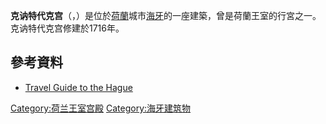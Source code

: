 {{Infobox building
| name                = 克讷特代克宫
| native_name         = Paleis Kneuterdijk
| image               = Den Haag Raad van State.jpg
| caption             = 克讷特代克宫，2007年
| former_names        = 
| map_type            = 
| building_type       = 
| architectural_style = 
| structural_system   = 
| cost                = 
| location            = {{NL}}[[海牙|海牙]]
| address             = Kneuterdijk 20–22
| client              = 
| owner               = 
| current_tenants     = [[荷兰国务委员会|荷兰国务委员会]]
| landlord            = 
| coordinates         = {{coord|52|4|52|N|4|18|31|E|region:NL_type:landmark|display=inline,title}}
| start_date          = 
| completion_date     = 1720
| inauguration_date   =
| demolition_date     = 
| destruction_date    =
| height              = 
| diameter            = 
| other_dimensions    = 
| floor_count         = 
| floor_area          = 
| main_contractor     = 
| architect           = [[Daniel_Marot|Daniel Marot]]
| structural_engineer = 
| services_engineer   = 
| civil_engineer      = 
| other_designers     = 
| quantity_surveyor   = 
| awards              = 
| references          = 
}}

'''克讷特代克宫'''（{{lang-nl|Paleis Kneuterdijk}}，{{IPA-nl|paːˈlɛis knøːtərˈdɛik|}}）是位於[[荷蘭|荷蘭]]城市[[海牙|海牙]]的一座建築，曾是荷蘭王室的行宮之一。克讷特代克宫修建於1716年。

==參考資料==
*[https://web.archive.org/web/20070501141459/http://www.coastalguide.to/thehague/index.html  Travel Guide to the Hague]
{{Commons category|Kneuterdijk Palace}}
{{荷兰王宫}}
[[Category:荷兰王室宫殿|Category:荷兰王室宫殿]]
[[Category:海牙建筑物|Category:海牙建筑物]]